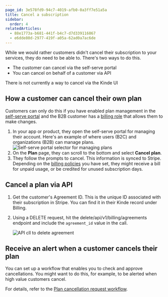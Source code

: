```yaml
---
page_id: 3e578fd9-94c7-4019-afb0-0a3ff7e51a5a
title: Cancel a subscription
sidebar:
  order: 4
relatedArticles:
  - 88e1773a-b681-441f-b4c7-d7d339116867
  - e6dde80d-2977-419f-a05a-62ad0a7ac6de
---
```


While we would rather customers didn't cancel their subscription to your services, they do need to be able to. There's two ways to do this.

- The customer can cancel via the self-serve portal
- You can cancel on behalf of a customer via API

<Aside>

  There is not currently a way to cancel via the Kinde UI
  
</Aside>

## How a customer can cancel their own plan

Customers can only do this if you have enabled plan management in the [self-serve portal](/build/set-up-options/self-serve-portal-for-orgs/) and the B2B customer has a [billing role](/billing/get-started/add-billing-role/) that allows them to make changes. 

1. In your app or product, they open the self-serve portal for managing their account. Here's an example of where users (B2C) and organizations (B2B) can manage plans.
   ![Self-serve portal selector for managing plans](https://imagedelivery.net/skPPZTHzSlcslvHjesZQcQ/1f7c8192-418b-412e-1728-54affbfeed00/public)
2. On the **Plan** page, they can scroll to the bottom and select **Cancel plan**.
3. They follow the prompts to cancel. This information is synced to Stripe. Depending on the [billing policies](/billing/manage-plans/upgrade-downgrade-plans/) you have set, they might receive a bill for unpaid usage, or be credited for unused subscription days.

## Cancel a plan via API

1. Get the customer's Agreement ID. This is the unique ID associated with their subscription in Stripe. You can find it in their Kinde record under Billing.
2. Using a DELETE request, hit the delete/api/v1/billing/agreements endpoint and include the `agreement_id` value in the call.

   ![API cll to delete agreement](https://imagedelivery.net/skPPZTHzSlcslvHjesZQcQ/d136fd54-7474-486f-2768-8fcb1deaaa00/public)

## Receive an alert when a customer cancels their plan

You can set up a workflow that enables you to check and approve cancellations. You might want to do this, for example, to be alerted when high value customers cancel.

For details, refer to the [Plan cancellation request workflow](/workflows/example-workflows/plan-cancellation-request-workflow/).
